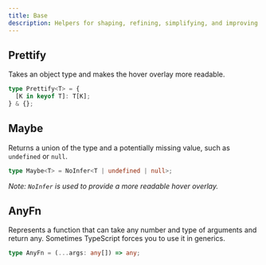 ```yaml
---
title: Base
description: Helpers for shaping, refining, simplifying, and improving the readability of types.
---
```


## Prettify

  Takes an object type and makes the hover overlay more readable.

  ```ts
  type Prettify<T> = {
    [K in keyof T]: T[K];
  } & {};
  ```

## Maybe

  Returns a union of the type and a potentially missing value, such as `undefined` or `null`. 

  ```ts
  type Maybe<T> = NoInfer<T | undefined | null>;
  ```

  *Note: `NoInfer` is used to provide a more readable hover overlay.*

## AnyFn

  Represents a function that can take any number and type of arguments and return any. Sometimes TypeScript forces you to use it in generics.
  
  ```ts
  type AnyFn = (...args: any[]) => any;
  ```